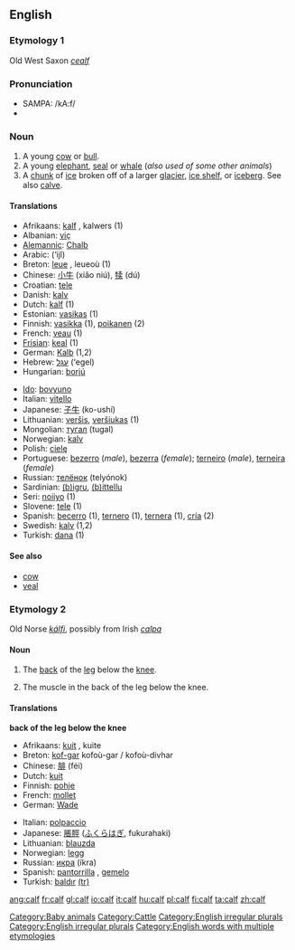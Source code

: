 ==English==

===Etymology 1===
Old West Saxon ''[[cealf]]''

===Pronunciation===
*SAMPA: /kA:f/
*{{audio|en-us-calf.ogg|Audio (US)}}

===Noun===
{{en-noun|calf|calves}}

#A young [[cow]] or [[bull]].
#A young [[elephant]], [[seal]] or [[whale]] (''also used of some other animals'')
#A [[chunk]] of [[ice]] broken off of a larger [[glacier]], [[ice shelf]], or [[iceberg]].  See also [[calve]].

====Translations====
{{top}}
*Afrikaans: [[kalf]] {{n}}, kalwers {{p}} (1)
*Albanian: [[viç]] {{m}}
*[[Alemannic]]: [[Chalb]] {{n}}
*Arabic: {{ARchar|[[عجل]]}} (‘ijl)
*Breton: [[leue]] {{m}}, leueoù {{p}} (1)
*Chinese:  [[小牛]] (xiǎo niú), [[犊]] (dú)
*Croatian: [[tele]]
*Danish: [[kalv]]
*Dutch: [[kalf]] {{n}} (1)
*Estonian: [[vasikas]] (1)
*Finnish: [[vasikka]] (1), [[poikanen]] (2)
*French: [[veau]] {{m}} (1)
*[[Frisian]]: [[keal]] {{n}} (1)
*German: [[Kalb]] {{n}} (1,2)
*Hebrew: [[עגל]] (‘egel) {{m}}
*Hungarian: [[borjú]]
{{mid}}
*[[Ido]]: [[bovyuno]]
*Italian: [[vitello]]
*Japanese: [[子牛]] (ko-ushí)
*Lithuanian: [[veršis]], [[veršiukas]] {{m}} (1)
*Mongolian: [[тугал]] (tugal)
*Norwegian: [[kalv]] {{m}}
*Polish: [[cielę]] {{n}}
*Portuguese: [[bezerro]] (''male''), [[bezerra]] (''female''); [[terneiro]] (''male''), [[terneira]] (''female'')
*Russian: [[телёнок]] (telyónok) {{m}}
*Sardinian: [[(b)igru]], [[(b)ittellu]]
*Seri: [[noiiyo]] (1)
*Slovene: [[tele]] {{n}} (1)
*Spanish: [[becerro]] {{m}} (1), [[ternero]] {{m}} (1), [[ternera]] {{f}} (1), [[cría]] (2)
*Swedish: [[kalv]] {{c}} (1,2)
*Turkish: [[dana]] (1)
{{bottom}}

====See also====
*[[cow]]
*[[veal]]

===Etymology 2===
Old Norse ''[[kálfi]]'', possibly from Irish ''[[calpa]]''

====Noun====
{{en-noun|calf|calves}}

# {{anatomy}} The [[back]] of the [[leg]] below the [[knee]].
# The muscle in the back of the leg below the knee.

====Translations====
'''back of the leg below the knee'''
{{top}}
*Afrikaans: [[kuit]] {{n}}, kuite {{p}}
*Breton: [[kof-gar]] {{m}} kofoù-gar / kofoù-divhar {{p}}
*Chinese: [[腓]] (féi)
*Dutch: [[kuit]] {{m}}
*Finnish: [[pohje]]
*French: [[mollet]] {{m}}
*German: [[Wade]] {{f}}
{{mid}}
*Italian: [[polpaccio]] {{m}}
*Japanese: [[脹脛]] ([[ふくらはぎ]], fukurahaki)
*Lithuanian: [[blauzda]] {{f}}
*Norwegian: [[legg]] {{m}}
*Russian: [[икра#Russian|икра]] (íkra) {{f}}
*Spanish: [[pantorrilla]] {{f}}, [[gemelo]] {{m}}
*Turkish: [[baldır]] [[:tr:baldır|(tr)]]
{{bottom}}

[[Category:Baby animals]]
[[Category:Cattle]]
[[Category:English irregular plurals]]
[[Category:English irregular plurals]]
[[Category:English words with multiple etymologies]]

[[ang:calf]]
[[fr:calf]]
[[gl:calf]]
[[io:calf]]
[[it:calf]]
[[hu:calf]]
[[pl:calf]]
[[fi:calf]]
[[ta:calf]]
[[zh:calf]]